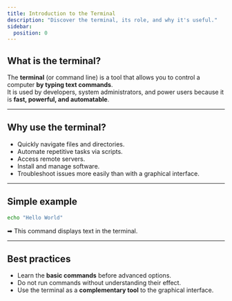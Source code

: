 ```yaml
---
title: Introduction to the Terminal
description: "Discover the terminal, its role, and why it's useful."
sidebar:
  position: 0
---
```


## What is the terminal?

The **terminal** (or command line) is a tool that allows you to control a computer **by typing text commands**.  
It is used by developers, system administrators, and power users because it is **fast, powerful, and automatable**.

---

## Why use the terminal?

- Quickly navigate files and directories.  
- Automate repetitive tasks via scripts.  
- Access remote servers.  
- Install and manage software.  
- Troubleshoot issues more easily than with a graphical interface.

---

## Simple example

```bash
echo "Hello World"
```

➡ This command displays text in the terminal.

---

## Best practices

- Learn the **basic commands** before advanced options.  
- Do not run commands without understanding their effect.  
- Use the terminal as a **complementary tool** to the graphical interface.  
